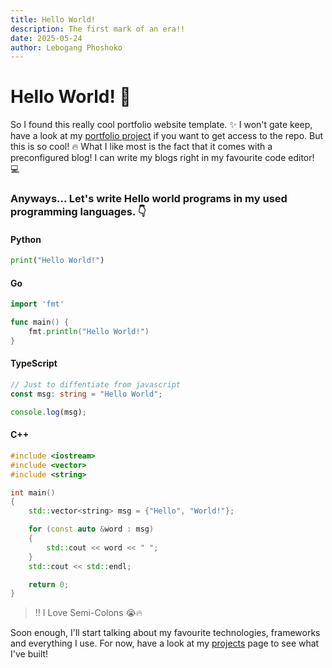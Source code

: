```yaml
---
title: Hello World!
description: The first mark of an era!!
date: 2025-05-24
author: Lebogang Phoshoko
---
```


# Hello World! 👋

So I found this really cool portfolio website template. ✨ I won't gate keep, have a look at my [portfolio project](https://lebophosh.vercel.app/projects/portfolio) if you want to get access to the repo. But this is so cool! 🔥 What I like most is the fact that it comes with a preconfigured blog! I can write my blogs right in my favourite code editor! 💻

### Anyways... Let's write Hello world programs in my used programming languages. 👇

#### Python

```python
print("Hello World!")
```

#### Go

```go
import 'fmt'

func main() {
    fmt.println("Hello World!")
}
```

#### TypeScript

```typescript
// Just to diffentiate from javascript
const msg: string = "Hello World";

console.log(msg);
```

#### C++

```cpp
#include <iostream>
#include <vector>
#include <string>

int main()
{
    std::vector<string> msg = {"Hello", "World!"};

    for (const auto &word : msg)
    {
        std::cout << word << " ";
    }
    std::cout << std::endl;

    return 0;
}
```

> ‼️ I Love Semi-Colons 😭🔥

Soon enough, I'll start talking about my favourite technologies, frameworks and everything I use. For now, have a look at my [projects](https://lebophosh.vercel.app/projects) page to see what I've built!
